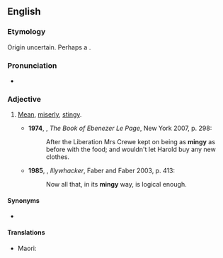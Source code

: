==English==

===Etymology===
Origin uncertain. Perhaps a {{blend|en|mean|stingy|nocap=1}}.

===Pronunciation===
* {{a|UK}} {{IPA|en|/ˈmɪndʒi/}}

===Adjective===
{{en-adj|er}}

# {{lb|en|colloquial}} [[mean|Mean]], [[miserly]], [[stingy]].
#* '''1974''', {{w|GB Edwards}}, ''The Book of Ebenezer Le Page'', New York 2007, p. 298:
#*: After the Liberation Mrs Crewe kept on being as '''mingy''' as before with the food; and wouldn't let Harold buy any new clothes.
#* '''1985''', {{w|Peter Carey}}, ''Illywhacker'', Faber and Faber 2003, p. 413:
#*: Now all that, in its '''mingy''' way, is logical enough.

====Synonyms====
* {{l|en|niggardly}}

====Translations====
{{trans-top|mean, miserly}}
* Maori: {{t|mi|kaihākere}}
{{trans-mid}}
{{trans-bottom}}